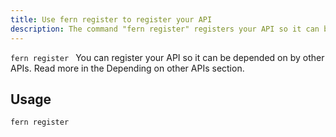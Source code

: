 ```yaml
---
title: Use fern register to register your API
description: The command "fern register" registers your API so it can be depended on by other APIs.
---
```


`fern register ` You can register your API so it can be depended on by other APIs. Read more in the Depending on other APIs section.

## Usage

```bash
fern register
```
